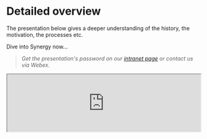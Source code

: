 
<Meta title="Detailed overview" />

# Detailed overview
The presentation below gives a deeper understanding of the history, the motivation, the processes etc.

Dive into Synergy now...

> _Get the presentation's password on our [intranet page](https://mosaicplus.sick.com/display/SYN/Synergy) or contact us via Webex._

<iframe style={{ aspectRatio: "16 / 11"}} width="100%" src="https://www.figma.com/embed?embed_host=share&url=https%3A%2F%2Fwww.figma.com%2Fproto%2FsMKeFg6Rshg0QjgHtAUq2Y%2FSynergy-Presentation%3Fpage-id%3D157%253A128%26type%3Ddesign%26node-id%3D157-1281%26viewport%3D564%252C253%252C0.04%26t%3Da9HayozNdRpu9WRq-1%26scaling%3Dcontain%26starting-point-node-id%3D157%253A1281%26hotspot-hints%3D0%26mode%3Ddesign" allowFullScreen></iframe>
